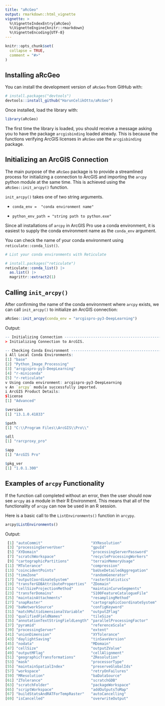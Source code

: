 ```yaml
---
title: "aRcGeo"
output: rmarkdown::html_vignette
vignette: >
  %\VignetteIndexEntry{aRcGeo}
  %\VignetteEngine{knitr::rmarkdown}
  %\VignetteEncoding{UTF-8}
---
```


```r
knitr::opts_chunk$set(
  collapse = TRUE,
  comment = "#>"
)
```

## Installing aRcGeo

You can install the development version of `aRcGeo` from GitHub with:

```r
# install.packages("devtools")
devtools::install_github("HarunCelikOtto/aRcGeo")
```

Once installed, load the library with:

```r
library(aRcGeo)
```

The first time the library is loaded, you should receive a message asking you to have the package `arcgisbinding` loaded already. This is because the functions verifying ArcGIS licenses in `aRcGeo` use the `arcgisbinding` package.

## Initializing an ArcGIS Connection

The main purpose of the `aRcGeo` package is to provide a streamlined process for initializing a connection to ArcGIS and importing the `arcpy` python module at the same time. This is achieved using the `aRcGeo::init_arcpy()` function.

`init_arcpy()` takes one of two string arguments.

-   `conda_env =  "conda environment name"`

-   `python_env_path = "string path to python.exe"`

Since all installations of `arcpy` in ArcGIS Pro use a conda environment, it is easiest to supply the conda environment name as the `conda_env` argument.

You can check the name of your conda environment using `reticulate::conda_list()`.

```r

# List your conda environments with Reticulate

# install.packages("reticulate")
reticulate::conda_list() |> 
  as.list() |> 
  magrittr::extract2(1)
```

## Calling `init_arcpy()`

After confirming the name of the conda environment where `arcpy` exists, we can call `init_arcpy()` to initialize an ArcGIS connection:

```r
aRcGeo::init_arcpy(conda_env = "arcgispro-py3-DeepLearning")
```

Output:

``` r
-- Initializing Connection ---------------------------------------------------------------------
> Initializing Connection to ArcGIS.

-- Checking Conda Environment ---------------------------------------------------------------------
i All Local Conda Environments:
[1] "base"                       
[2] "Python_Image_Processing"    
[3] "arcgispro-py3-DeepLearning" 
[4] "r-miniconda"               
[5] "r-reticulate"              
v Using conda environment: arcgispro-py3-DeepLearning
v An `arcpy` module successfully imported.                              
i ArcGIS Product Details:   
$license                    
[1] "Advanced"

$version
[1] "13.1.0.41833"

$path
[1] "C:\\Program Files\\ArcGIS\\Pro\\"

$dll
[1] "rarcproxy_pro"

$app
[1] "ArcGIS Pro"

$pkg_ver
[1] "1.0.1.300"
```

## Examples of `arcpy` Functionality

If the function call completed without an error, then the user should now see `arcpy` as a module in their R Environment. This means that all of the functionality of `arcpy` can now be used in an R session.

Here is a basic call to the `ListEnvironments()` function in `arcypy`.

```r
arcpy$ListEnvironments()
```

Output:

```r
 [1] "autoCommit"                      "XYResolution"                   
 [3] "processingServerUser"            "gpuId"                          
 [5] "XYDomain"                        "processingServerPassword"       
 [7] "scratchWorkspace"                "recycleProcessingWorkers"       
 [9] "cartographicPartitions"          "terrainMemoryUsage"             
[11] "MTolerance"                      "compression"                    
[13] "coincidentPoints"                "baUseDetailedAggregation"       
[15] "timeZone"                        "randomGenerator"                
[17] "outputCoordinateSystem"          "rasterStatistics"               
[19] "transferGDBAttributeProperties"  "ZDomain"                        
[21] "cellSizeProjectionMethod"        "maintainCurveSegments"          
[23] "transferDomains"                 "S100FeatureCatalogueFile"       
[25] "maintainAttachments"             "resamplingMethod"               
[27] "snapRaster"                      "cartographicCoordinateSystem"   
[29] "baNetworkSource"                 "configKeyword"                  
[31] "matchMultidimensionalVariable"   "outputZFlag"                    
[33] "qualifiedFieldNames"             "tileSize"                       
[35] "annotationTextStringFieldLength" "parallelProcessingFactor"       
[37] "pyramid"                         "referenceScale"                 
[39] "processingServer"                "extent"                         
[41] "unionDimension"                  "XYTolerance"                    
[43] "daylightSaving"                  "tinSaveVersion"                 
[45] "nodata"                          "MDomain"                        
[47] "cellSize"                        "outputZValue"                   
[49] "outputMFlag"                     "cellAlignment"                  
[51] "geographicTransformations"       "ZResolution"                    
[53] "mask"                            "processorType"                  
[55] "maintainSpatialIndex"            "preserveGlobalIds"              
[57] "workspace"                       "retryOnFailures"                
[59] "MResolution"                     "baDataSource"                   
[61] "ZTolerance"                      "scratchGDB"                     
[63] "scratchFolder"                   "packageWorkspace"               
[65] "scriptWorkspace"                 "addOutputsToMap"                
[67] "buildStatsAndRATForTempRaster"   "autoCancelling"                 
[69] "isCancelled"                     "overwriteOutput"  
```

